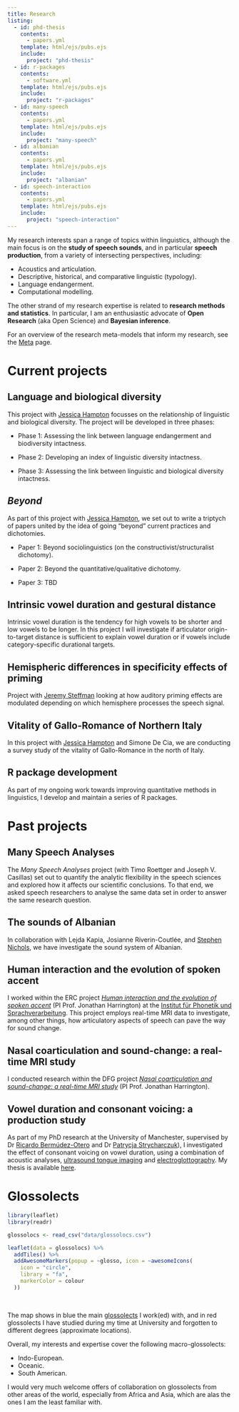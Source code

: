 ```yaml
---
title: Research
listing: 
  - id: phd-thesis
    contents:
      - papers.yml
    template: html/ejs/pubs.ejs
    include:
      project: "phd-thesis"
  - id: r-packages
    contents:
      - software.yml
    template: html/ejs/pubs.ejs
    include:
      project: "r-packages"
  - id: many-speech
    contents:
      - papers.yml
    template: html/ejs/pubs.ejs
    include:
      project: "many-speech"
  - id: albanian
    contents:
      - papers.yml
    template: html/ejs/pubs.ejs
    include:
      project: "albanian"
  - id: speech-interaction
    contents:
      - papers.yml
    template: html/ejs/pubs.ejs
    include:
      project: "speech-interaction"
---
```


My research interests span a range of topics within linguistics, although the main focus is on the **study of speech sounds**, and in particular **speech production**, from a variety of intersecting perspectives, including:

-   Acoustics and articulation.
-   Descriptive, historical, and comparative linguistic (typology).
-   Language endangerment.
-   Computational modelling.

The other strand of my research expertise is related to **research methods and statistics**. In particular, I am an enthusiastic advocate of **Open Research** (aka Open Science) and **Bayesian inference**.

For an overview of the research meta-models that inform my research, see the [Meta](meta.qmd) page.

# Current projects

::: callout-note
## Language and biological diversity

This project with [Jessica Hampton](https://jesshampton.github.io) focusses on the relationship of linguistic and biological diversity. The project will be developed in three phases:

-   Phase 1: Assessing the link between language endangerment and biodiversity intactness.

-   Phase 2: Developing an index of linguistic diversity intactness.

-   Phase 3: Assessing the link between linguistic and biological diversity intactness.
:::

::: callout-note
## *Beyond*

As part of this project with [Jessica Hampton](https://jesshampton.github.io), we set out to write a triptych of papers united by the idea of going "beyond" current practices and dichotomies.

-   Paper 1: Beyond sociolinguistics (on the constructivist/structuralist dichotomy).

-   Paper 2: Beyond the quantitative/qualitative dichotomy.

-   Paper 3: TBD
:::

::: callout-note
## Intrinsic vowel duration and gestural distance

Intrinsic vowel duration is the tendency for high vowels to be shorter and low vowels to be longer. In this project I will investigate if articulator origin-to-target distance is sufficient to explain vowel duration or if vowels include category-specific durational targets.
:::

::: callout-note
## Hemispheric differences in specificity effects of priming

Project with [Jeremy Steffman](https://jsteffman.github.io) looking at how auditory priming effects are modulated depending on which hemisphere processes the speech signal.
:::

::: callout-note
## Vitality of Gallo-Romance of Northern Italy

In this project with [Jessica Hampton](https://jesshampton.github.io) and Simone De Cia, we are conducting a survey study of the vitality of Gallo-Romance in the north of Italy.
:::

:::: callout-note
## R package development

As part of my ongoing work towards improving quantitative methods in linguistics, I develop and maintain a series of R packages.

::: {#r-packages}
:::
::::

# Past projects

:::: {.callout-note collapse="true"}
## Many Speech Analyses

The *Many Speech Analyses* project (with Timo Roettger and Joseph V. Casillas) set out to quantify the analytic flexibility in the speech sciences and explored how it affects our scientific conclusions. To that end, we asked speech researchers to analyse the same data set in order to answer the same research question.

::: {#many-speech}
:::
::::

:::: {.callout-note collapse="true"}
## The sounds of Albanian

In collaboration with Lejda Kapia, Josianne Riverin-Coutlée, and [Stephen Nichols](https://personalpages.manchester.ac.uk/postgrad/stephen.nichols/home.html), we have investigate the sound system of Albanian.

::: {#albanian}
:::
::::

:::: {.callout-note collapse="true"}
## Human interaction and the evolution of spoken accent

I worked within the ERC project [*Human interaction and the evolution of spoken accent*](https://www.phonetik.uni-muenchen.de/Forschung/interaccent/interAccent.html) (PI Prof. Jonathan Harrington) at the [Institut für Phonetik und Sprachverarbeitung](https://www.phonetik.uni-muenchen.de/). This project employs real-time MRI data to investigate, among other things, how articulatory aspects of speech can pave the way for sound change.

::: {#speech-interaction}
:::
::::

::: {.callout-note collapse="true"}
## Nasal coarticulation and sound-change: a real-time MRI study

I conducted research within the DFG project [*Nasal coarticulation and sound-change: a real-time MRI study*](https://www.en.phonetik.uni-muenchen.de/research/current_projects/nasal_coarticulation.html) (PI Prof. Jonathan Harrington).
:::

:::: {.callout-note collapse="true"}
## Vowel duration and consonant voicing: a production study

As part of my PhD research at the University of Manchester, supervised by Dr <a href="http://www.bermudez-otero.com/index.htm" target="_blank" rel="noopener">Ricardo Bermúdez-Otero</a> and Dr <a href="https://sites.google.com/site/patrycjastrycharczuk/home" target="_blank" rel="noopener">Patrycja Strycharczuk</a>), I investigated the effect of consonant voicing on vowel duration, using a combination of acoustic analyses, <a href="https://en.wikipedia.org/wiki/Ultrasound_tongue_imaging" target="_blank" rel="noopener">ultrasound tongue imaging</a> and <a href="https://en.wikipedia.org/wiki/Electroglottograph" target="_blank" rel="noopener">electroglottography</a>. My thesis is available <a href="https://stefanocoretta.github.io/docs/pubs/coretta-phd-thesis.pdf" target="_blank">here</a>.

::: {#phd-thesis}
:::
::::

# Glossolects

```r
library(leaflet)
library(readr)

glossolocs <- read_csv("data/glossolocs.csv")

leaflet(data = glossolocs) %>%
  addTiles() %>%
  addAwesomeMarkers(popup = ~glosso, icon = ~awesomeIcons(
    icon = "circle",
    library = "fa",
    markerColor = colour
  ))
```

<br>

The map shows in blue the main [glossolects](meta.qmd#linguistic-systems) I work(ed) with, and in red glossolects I have studied during my time at University and forgotten to different degrees (approximate locations).

Overall, my interests and expertise cover the following macro-glossolects:

-   Indo-European.
-   Oceanic.
-   South American.

I would very much welcome offers of collaboration on glossolects from other areas of the world, especially from Africa and Asia, which are alas the ones I am the least familiar with.
